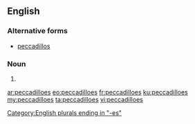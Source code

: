 ==English==

===Alternative forms===
* [[peccadillos]]

===Noun===
{{head|en|plural}}

# {{plural of|peccadillo|lang=en}}

[[Category:English plurals ending in "-es"]]

[[ar:peccadilloes]]
[[eo:peccadilloes]]
[[fr:peccadilloes]]
[[ku:peccadilloes]]
[[my:peccadilloes]]
[[ta:peccadilloes]]
[[vi:peccadilloes]]